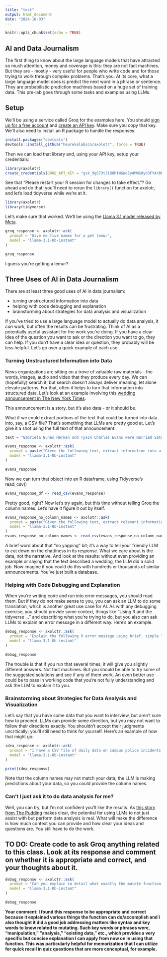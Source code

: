 ```yaml
---
title: "test"
output: html_document
date: "2024-10-03"
---
```


```r
knitr::opts_chunk$set(echo = TRUE)
```

## AI and Data Journalism

The first thing to know about the large language models that have attracted so much attention, money and coverage is this: they are not fact machines. But they are - mostly - very useful for people who write code and for those trying to work through complex problems. That's you. At its core, what a large language model does is predict the next word in a phrase or sentence. They are probabilistic prediction machines based on a huge set of training data. This pre-lab goes through some tasks and examples using LLMs.

## Setup

We'll be using a service called Groq for the examples here. You should [sign up for a free account](https://www.groq.com) and [create an API key](https://console.groq.com/docs/quickstart). Make sure you copy that key. We'll also need to install an R package to handle the responses:

```r
install.packages("devtools")
devtools::install_github("heurekalabsco/axolotr", force = TRUE)
```

Then we can load that library and, using your API key, setup your credentials:

```r
library(axolotr)
create_credentials(GROQ_API_KEY = "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")

```

See that "Please restart your R session for changes to take effect."? Go ahead and do that; you'll need to rerun the `library()` function for axolotr, and let's load tidyverse while we're at it.

```r
library(axolotr)
library(tidyverse)
```

Let's make sure that worked. We'll be using the [Llama 3.1 model released by Meta](https://ai.meta.com/blog/meta-llama-3-1/).

```r
groq_response <- axolotr::ask(
  prompt = "Give me five names for a pet lemur",
  model = "llama-3.1-8b-instant"
)

groq_response
```

I guess you're getting a lemur?

## Three Uses of AI in Data Journalism

There are at least three good uses of AI in data journalism:

-   turning unstructured information into data
-   helping with code debugging and explanation
-   brainstorming about strategies for data analysis and visualization

If you've tried to use a large language model to actually do data analysis, it *can* work, but often the results can be frustrating. Think of AI as a potentially useful assistant for the work you're doing. If you have a clear idea of the question you want to ask or the direction you want to go, they can help. If you don't have a clear idea or question, they probably will be less helpful. Let's go over a quick example of each use.

### Turning Unstructured Information into Data

News organizations are sitting on a trove of valuable raw materials - the words, images, audio and video that they produce every day. We can (hopefully) search it, but search doesn’t always deliver meaning, let alone elevate patterns. For that, often it helps to turn that information into structured data. Let's look at an example involving this [wedding announcement in The New York Times](https://www.nytimes.com/2014/06/22/fashion/weddings/gabriela-herman-tyson-evans.html?unlocked_article_code=1.1E0.POK5.J1hIzAwr-D6N&smid=url-share).

This announcement is a story, but it's also data - or it should be.

What if we could extract portions of the text that could be turned into data into, say, a CSV file? That's something that LLMs are pretty good at. Let's give it a shot using the full text of that announcement:

```r
text = "Gabriela Nunes Herman and Tyson Charles Evans were married Saturday at the home of their friends Marcy Gringlas and Joel Greenberg in Chilmark, Mass. Rachel Been, a friend of the couple who received a one-day solemnization certificate from Massachusetts, officiated. The bride, 33, will continue to use her name professionally. She is a Brooklyn-based freelance photographer for magazines and newspapers. She graduated from Wesleyan University in Middletown, Conn. She is a daughter of Dr. Talia N. Herman of Brookline, Mass., and Jeffrey N. Herman of Cambridge, Mass. The bride’s father is a lawyer and the executive vice president of DecisionQuest, a national trial consulting firm in Boston. Her mother is a senior primary care internist at Harvard Vanguard Medical Associates, a practice in Boston. The groom, 31, is a deputy editor of interactive news at The New York Times and an adjunct professor at the Columbia University Graduate School of Journalism. He graduated from the University of California, Los Angeles. He is the son of Carmen K. Evans of Climax Springs, Mo., and Frank J. Evans of St. Joseph, Mo. The groom’s father retired as the president of UPCO, a national retailer of pet supplies in St. Joseph."

evans_response <- axolotr::ask(
  prompt = paste("Given the following text, extract information into a CSV file with the following structure, including headers, with no yapping: celebrant1,celebrant2,location_city, location_state,officiant,celebrant1_age,celebrant2_age,celebrant1_parent1,celebrant1_parent2,celebrant2_parent1,celebrant2_parent2", text),
  model = "llama-3.1-8b-instant"
)

evans_response
```

Now we can turn that object into an R dataframe, using Tidyverse's read_csv()

```r
evans_response_df <- read_csv(evans_response)
```

Pretty good, right? Now let's try again, but this time without telling Groq the column names. Let's have it figure it out by itself.

```r
evans_response_no_column_names <- axolotr::ask(
  prompt = paste("Given the following text, extract relevant information into a CSV with a structure that makes sense to recognize all entities and their features. Each entity should be a row, and their features should be columns. Give me just the CSV, with no yapping and no title", text),
  model = "llama-3.1-8b-instant"
)
evans_response_no_column_names <- read_csv(evans_response_no_column_names)
```

A brief word about that "no yapping" bit; it's a way to tell your friendly LLM to cut down on the chattiness in its response. What we care about is the data, not the narrative. And look at the results: without even providing an example or saying that the text described a wedding, the LLM did a solid job. Now imagine if you could do this with hundreds or thousands of similar announcements. You've just built a database.

### Helping with Code Debugging and Explanation

When you're writing code and run into error messages, you should read them. But if they do not make sense to you, you can ask an LLM to do some translation, which is another great use case for AI. As with any debugging exercise, you should provide some context, things like "Using R and the tidyverse ... " and describing what you're trying to do, but you also can ask LLMs to explain an error message in a different way. Here's an example:

```r
debug_response <- axolotr::ask(
  prompt = "Explain the following R error message using brief, simple language and suggest a single fix. I am using the tidyverse library: could not find function '|>'",
  model = "llama-3.1-8b-instant"
)

debug_response
```

The trouble is that if you run that several times, it will give you slightly different answers. Not fact machines. But you should be able to try some of the suggested solutions and see if any of them work. An even better use could be to pass in working code that you're not fully understanding and ask the LLM to explain it to you.

### Brainstorming about Strategies for Data Analysis and Visualization

Let's say that you have some data that you want to interview, but aren't sure how to proceed. LLMs can provide some direction, but you may not want to follow their directions exactly. You shouldn't accept their judgments uncritically; you'll still need to think for yourself. Here's an example of how that might go:

```r
idea_response <- axolotr::ask(
  prompt = "I have a CSV file of daily data on campus police incidents, including the type of incident, building location and time. Using R and the tidyverse, suggest some ways that I could find patterns in the data. Use the new-style pipe operator (|>) in any code examples",
  model = "llama-3.1-8b-instant"
)

print(idea_response)
```

Note that the column names may not match your data; the LLM is making predictions about your data, so you could provide the column names.

### Can't I just ask it to do data analysis for me?

Well, you can try, but I'm not confident you'll like the results. As [this story from The Pudding](https://pudding.cool/2024/07/ai/) makes clear, the potential for using LLMs to not just assist with but perform data analysis is real. What will make the difference is how much context you can provide and how clear your ideas and questions are. You still have to do the work.

## TO DO: Create code to ask Groq anything related to this class. Look at its response and comment on whether it is appropriate and correct, and your thoughts about it.

```r
debug_response <- axolotr::ask(
  prompt = "Can you explain in detail what exactly the mutate function does?",
  model = "llama-3.1-8b-instant"
)

debug_response
```

**Your comment: I found this response to be appropriate and correct because it explained various things the function can do/accomplish and I also thought it did a good job addressing matters like syntax and key words to know related to mutating. Such key words or phrases were, "manipulation," "analysis," "existing data," etc., which provides a very specific but concise explanation I can apply from now on in using that function. This was particularly helpful for memorization that I can utilize for quick recall in quiz questions that are more conceptual, for example.**
